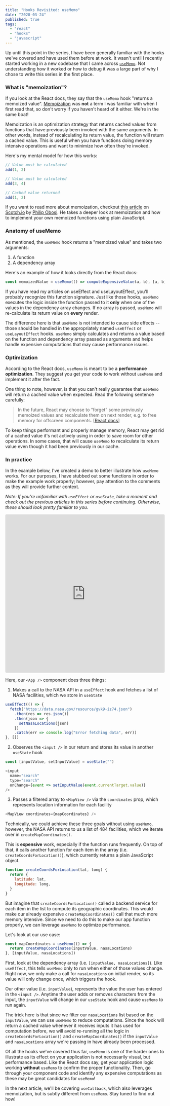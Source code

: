 ```yaml
---
title: "Hooks Revisited: useMemo"
date: "2020-03-24"
published: true
tags:
  - "react"
  - "hooks"
  - "javascript"
---
```



Up until this point in <Link to="/hooks-revisited">the series</Link>, I have been generally familiar with the hooks we've covered and have used them before at work. It wasn't until I recently started working in a new codebase that I came across [`useMemo`](https://reactjs.org/docs/hooks-reference.html#usememo). Not understanding how it worked or how to debug it was a large part of why I chose to write this series in the first place.

### What is "memoization"?

If you look at the React docs, they say that the `useMemo` hook "returns a memoized value". [Memoization](https://en.wikipedia.org/wiki/Memoization) was **not** a term I was familiar with when I first read that, so don't worry if you haven't heard of it either. We're in the same boat!

Memoization is an optimization strategy that returns cached values from functions that have previously been invoked with the same arguments. In other words, instead of recalculating its return value, the function will return a cached value. This is useful when you have functions doing memory intensive operations and want to minimize how often they're invoked.

Here's my mental model for how this works:

```javascript
// Value must be calculated
add(1, 2)

// Value must be calculated
add(3, 4)

// Cached value returned
add(1, 2)
```

If you want to read more about memoization, checkout [this article](https://scotch.io/tutorials/understanding-memoization-in-javascript#toc-a-functional-approach) on [Scotch.io](https://scotch.io) by [Philip Obosi](https://twitter.com/worldclassdev). He takes a deeper look at memoization and how to implement your own memoized functions using plain JavaScript.

### Anatomy of useMemo

As mentioned, the `useMemo` hook returns a "memoized value" and takes two arguments:

1. A function
2. A dependency array

Here's an example of how it looks directly from the React docs:

```javascript
const memoizedValue = useMemo(() => computeExpensiveValue(a, b), [a, b])
```

If you have read my articles on <Link to="/hooks-useeffect">useEffect</Link> and <Link to="/hooks-uselayouteffect">useLayoutEffect</Link>, you'll probably recognize this function signature. Just like those hooks, `useMemo` executes the logic inside the function passed to it **only** when one of the values in the dependency array changes. If no array is passed, `useMemo` will re-calculate its return value on **every** render.

The difference here is that `useMemo` is not intended to cause side effects -- those should be handled in the appropriately named `useEffect` or `useLayoutEffect` hooks. `useMemo` simply calculates and returns a value based on the function and dependency array passed as arguments and helps handle expensive computations that may cause performance issues.

### Optimization

According to the React docs, `useMemo` is meant to be a **performance optimization**. They suggest you get your code to work without `useMemo` and implement it after the fact.

One thing to note, however, is that you can't really guarantee that `useMemo` will return a cached value when expected. Read the following sentence carefully:

> In the future, React may choose to “forget” some previously memoized values and recalculate them on next render, e.g. to free memory for offscreen components. [[React docs](https://reactjs.org/docs/hooks-reference.html#usememo)]

To keep things performant and properly manage memory, React may get rid of a cached value it's not actively using in order to save room for other operations. In some cases, that will cause `useMemo` to recalculate its return value even though it had been previously in our cache.

### In practice

In the example below, I've created a demo to better illustrate how `useMemo` works. For our purposes, I have stubbed out some functions in order to make the example work properly; however, pay attention to the comments as they will provide further context.

_Note: If you're unfamiliar with <Link to="/hooks-useeffect">`useEffect`</Link> or <Link to="/hooks-usestate">`useState`</Link>, take a moment and check out the previous articles in this series before continuing. Otherwise, these should look pretty familiar to you._

<iframe
  src="https://codesandbox.io/embed/hooksusememo-kfgvu?expanddevtools=1&fontsize=14&hidenavigation=1&theme=dark&view=editor"
  style="width:100%; height:500px; border:0; border-radius: 4px; overflow:hidden;"
  title="hooks/useMemo"
  allow="geolocation; microphone; camera; midi; vr; accelerometer; gyroscope; payment; ambient-light-sensor; encrypted-media; usb"
  sandbox="allow-modals allow-forms allow-popups allow-scripts allow-same-origin"
></iframe>

Here, our `<App />` component does three things:

1. Makes a call to the NASA API in a `useEffect` hook and fetches a list of NASA facilities, which we store in `useState`

```javascript
useEffect(() => {
  fetch("https://data.nasa.gov/resource/gvk9-iz74.json")
    .then(res => res.json())
    .then(json => {
      setNasaLocations(json)
    })
    .catch(err => console.log("Error fetching data", err))
}, [])
```

2. Observes the `<input />` in our return and stores its value in another `useState` hook

```javascript
const [inputValue, setInputValue] = useState("")

<input
  name="search"
  type="search"
  onChange={event => setInputValue(event.currentTarget.value)}
/>
```

3. Passes a filtered array to `<MapView />` via the `coordinates` prop, which represents location information for each facility

```javascript
<MapView coordinates={mapCoordinates} />
```

Technically, we could achieve these three goals without using `useMemo`, however, the NASA API returns to us a list of 484 facilities, which we iterate over in `createMapCoordinates()`.

This is **expensive** work, especially if the function runs frequently. On top of that, it calls another function for each item in the array (i.e. `createCoordsForLocation()`), which currently returns a plain JavaScript object.

```javascript
function createCoordsForLocation(lat, long) {
  return {
    latitude: lat,
    longitude: long,
  }
}
```

But imagine that `createCoordsForLocation()` called a backend service for each item in the list to compute its geographic coordinates. This would make our already expensive `createMapCoordinates()` call that much more memory intensive. Since we need to do this to make our app function properly, we can leverage `useMemo` to optimize performance.

Let's look at our use case:

```javascript
const mapCoordinates = useMemo(() => {
  return createMapCoordinates(inputValue, nasaLocations)
}, [inputValue, nasaLocations])
```

First, look at the dependency array (i.e. `[inputValue, nasaLocations]`). Like `useEffect`, this tells `useMemo` only to run when either of those values change. Right now, we only make a call for `nasaLocations` on initial render, so its value will only change once, which triggers the hook.

Our other value (i.e. `inputValue`), represents the value the user has entered in the `<input />`. Anytime the user adds or removes characters from the input, the `inputValue` will change in our `useState` hook and cause `useMemo` to run again.

The trick here is that since we filter our `nasaLocations` list based on the `inputValue`, we can use `useMemo` to reduce computations. Since the hook will return a cached value whenever it receives inputs it has used for computation before, we will avoid re-running all the logic in `createCoordsForLocation()` and `createMapCoordinates()` if the `inputValue` and `nasaLocations` array we're passing in have already been processed.

Of all the hooks we've covered thus far, `useMemo` is one of the harder ones to illustrate as its effect on your application is not necessarily visual, but performance based. Like the React docs say, get your application logic working **without** `useMemo` to confirm the proper functionality. Then, go through your component code and identify any expensive computations as these may be great candidates for `useMemo`!

In the next article, we'll be covering `useCallback`, which also leverages memoization, but is subtly different from `useMemo`. Stay tuned to find out how!
